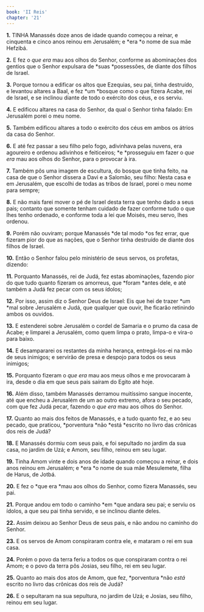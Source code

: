```yaml
---
book: 'II Reis'
chapter: '21'
---
```


**1.** TINHA Manassés doze anos de idade quando começou a reinar, e cinquenta e cinco anos reinou em Jerusalém; e *era *o nome de sua mãe Hefzibá.

**2.** E fez o *que era* mau aos olhos do Senhor, conforme as abominações dos gentios que o Senhor expulsara de *suas *possessões, de diante dos filhos de Israel.

**3.** Porque tornou a edificar os altos que Ezequias, seu pai, tinha destruído, e levantou altares a Baal, e fez *um *bosque como o que fizera Acabe, rei de Israel, e se inclinou diante de todo o exército dos céus, e os serviu.

**4.** E edificou altares na casa do Senhor, da qual o Senhor tinha falado: Em Jerusalém porei o meu nome.

**5.** Também edificou altares a todo o exército dos céus em ambos os átrios da casa do Senhor.

**6.** E até fez passar a seu filho pelo fogo, adivinhava pelas nuvens, era agoureiro e ordenou adivinhos e feiticeiros; *e *prosseguiu em fazer o *que era* mau aos olhos do Senhor, para o provocar à ira.

**7.** Também pôs uma imagem de escultura, do bosque que tinha feito, na casa de que o Senhor dissera a Davi e a Salomão, seu filho: Nesta casa e em Jerusalém, que escolhi de todas as tribos de Israel, porei o meu nome para sempre;

**8.** E não mais farei mover o pé de Israel desta terra que tenho dado a seus pais; contanto que somente tenham cuidado de fazer conforme tudo o que lhes tenho ordenado, e conforme toda a lei que Moisés, meu servo, lhes ordenou.

**9.** Porém não ouviram; porque Manassés *de tal modo *os fez errar, que fizeram pior do que as nações, que o Senhor tinha destruído de diante dos filhos de Israel.

**10.** Então o Senhor falou pelo ministério de seus servos, os profetas, dizendo:

**11.** Porquanto Manassés, rei de Judá, fez estas abominações, fazendo pior do que tudo quanto fizeram os amorreus, que *foram *antes dele, e até também a Judá fez pecar com os seus ídolos;

**12.** Por isso, assim diz o Senhor Deus de Israel: Eis que hei de trazer *um *mal sobre Jerusalém e Judá, que qualquer que ouvir, lhe ficarão retinindo ambos os ouvidos.

**13.** E estenderei sobre Jerusalém o cordel de Samaria e o prumo da casa de Acabe; e limparei a Jerusalém, como quem limpa o prato, limpa-o e vira-o para baixo.

**14.** E desampararei os restantes da minha herança, entregá-los-ei na mão de seus inimigos; e servirão de presa e despojo para todos os seus inimigos;

**15.** Porquanto fizeram o *que era* mau aos meus olhos e me provocaram à ira, desde o dia em que seus pais saíram do Egito até hoje.

**16.** Além disso, também Manassés derramou muitíssimo sangue inocente, até que encheu a Jerusalém de um ao outro extremo, afora o seu pecado, com que fez Judá pecar, fazendo o *que era* mau aos olhos do Senhor.

**17.** Quanto ao mais dos feitos de Manassés, e a tudo quanto fez, e ao seu pecado, que praticou, *porventura *não *está *escrito no livro das crônicas dos reis de Judá?

**18.** E Manassés dormiu com seus pais, e foi sepultado no jardim da sua casa, no jardim de Uzá; e Amom, seu filho, reinou em seu lugar.

**19.** Tinha Amom vinte e dois anos de idade quando começou a reinar, e dois anos reinou em Jerusalém; e *era *o nome de sua mãe Mesulemete, filha de Harus, de Jotbá.

**20.** E fez o *que era *mau aos olhos do Senhor, como fizera Manassés, seu pai.

**21.** Porque andou em todo o caminho *em *que andara seu pai; e serviu os ídolos, a que seu pai tinha servido, e se inclinou diante deles.

**22.** Assim deixou ao Senhor Deus de seus pais, e não andou no caminho do Senhor.

**23.** E os servos de Amom conspiraram contra ele, e mataram o rei em sua casa.

**24.** Porém o povo da terra feriu a todos os que conspiraram contra o rei Amom; e o povo da terra pôs Josias, seu filho, rei em seu lugar.

**25.** Quanto ao mais dos atos de Amom, que fez, *porventura *não *está* escrito no livro das crônicas dos reis de Judá?

**26.** E o sepultaram na sua sepultura, no jardim de Uzá; e Josias, seu filho, reinou em seu lugar.